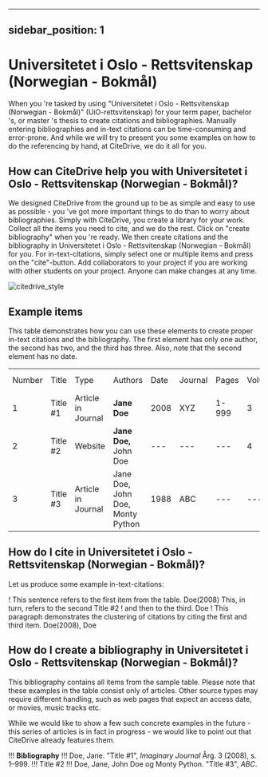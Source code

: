 
---
sidebar_position: 1
---

# Universitetet i Oslo - Rettsvitenskap (Norwegian - Bokmål)

When you 're tasked by using "Universitetet i Oslo - Rettsvitenskap (Norwegian - Bokmål)" (UiO-rettsvitenskap) for your term paper, bachelor 's, or master 's thesis to create citations and bibliographies.
Manually entering bibliographies and in-text citations can be time-consuming and error-prone. And while we will try to present you some examples on how to do the referencing by hand, at CiteDrive, we do it all for you.

<!---
## About  Universitetet i Oslo - Rettsvitenskap (Norwegian - Bokmål)

* Title: Universitetet i Oslo - Rettsvitenskap (Norwegian - Bokmål)
* Short Title (Id): UiO-rettsvitenskap)
* Authors: Universitetet i Oslo - Rettsvitenskap (Norwegian - Bokmål)
* Download: Universitetet i Oslo - Rettsvitenskap (Norwegian - Bokmål)
 --->

## How can CiteDrive help you with Universitetet i Oslo - Rettsvitenskap (Norwegian - Bokmål)?

We designed CiteDrive from the ground up to be as simple and easy to use as possible - you 've got more important things to do than to worry about bibliographies. Simply with CiteDrive, you create a library for your work. Collect all the items you need to cite, and we do the rest. Click on "create bibliography" when you 're ready. We then create citations and the bibliography in Universitetet i Oslo - Rettsvitenskap (Norwegian - Bokmål) for you. For in-text-citations, simply select one or multiple items and press on the "cite"-button. Add collaborators to your project if you are working with other students on your project. Anyone can make changes at any time.


![citedrive_style](images/universitetet-i-oslo--rettsvitenskap-norwegian--bokmal.svg "Choose Universitetet i Oslo - Rettsvitenskap (Norwegian - Bokmål) in the CiteDrive App")


## Example items

This table demonstrates how you can use these elements to create proper in-text citations and the bibliography. The first element has only one author, the second has two, and the third has three. Also, note that the second element has no date.


<table>
  <tr>
   <td>Number
   </td>
   <td>Title
   </td>
   <td>Type
   </td>
   <td>Authors
   </td>
   <td>Date
   </td>
   <td>Journal
   </td>
   <td>Pages
   </td>
   <td>Volume
   </td>
   <td>Issue
   </td>
   <td>Access Date
   </td>
  </tr>
  <tr>
   <td>1
   </td>
   <td>Title #1
   </td>
   <td>Article in Journal
   </td>
   <td><strong>Jane Doe</strong>
   </td>
   <td>2008
   </td>
   <td>XYZ
   </td>
   <td>1-999
   </td>
   <td>3
   </td>
   <td>2
   </td>
   <td>--
   </td>
  </tr>
  <tr>
   <td>
2
   </td>
   <td>Title #2
   </td>
   <td>Website
   </td>
   <td><strong>Jane Doe, </strong>John Doe
   </td>
   <td>---
   </td>
   <td>---
   </td>
   <td>---
   </td>
   <td>4
   </td>
   <td>---
   </td>
   <td>2020-05-01
   </td>
  </tr>
  <tr>
   <td>3
   </td>
   <td>Title #3
   </td>
   <td>Article in Journal
   </td>
   <td>Jane Doe, John Doe, Monty Python
   </td>
   <td>1988
   </td>
   <td>ABC
   </td>
   <td>---
   </td>
   <td>---
   </td>
   <td>16
   </td>
   <td>---
   </td>
  </tr>
</table>



## How do I cite in  Universitetet i Oslo - Rettsvitenskap (Norwegian - Bokmål)?

Let us produce some example in-text-citations:

! This sentence refers to the first item from the table. Doe(2008) This, in turn, refers to the second Title #2
! and then to the third.  Doe
! This paragraph demonstrates the clustering of citations by citing the first and third item. Doe(2008), Doe



## How do I create a bibliography in Universitetet i Oslo - Rettsvitenskap (Norwegian - Bokmål)?

This bibliography contains all items from the sample table. Please note that these examples in the table consist only of articles. Other source types may require different handling, such as web pages that expect an access date, or movies, music tracks etc.

While we would like to show a few such concrete examples in the future - this series of articles is in fact in progress - we would like to point out that CiteDrive already features them.


!!! **Bibliography**
!!! Doe, Jane. "Title #1", <i>Imaginary Journal</i> Årg. 3 (2008), s. 1–999.
!!! Title #2
!!! Doe, Jane, John Doe og Monty Python. "Title #3", <i>ABC</i>.


```
        